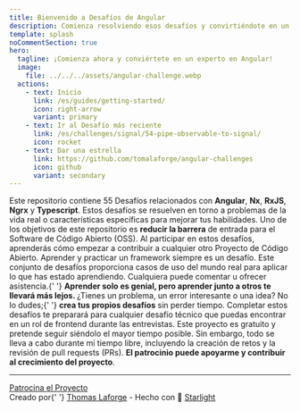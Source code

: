 ```yaml
---
title: Bienvenido a Desafíos de Angular
description: Comienza resolviendo esos desafíos y convirtiéndote en un mejor ingeniero FrontEnd de Angular.
template: splash
noCommentSection: true
hero:
  tagline: ¡Comienza ahora y conviértete en un experto en Angular!
  image:
    file: ../../../assets/angular-challenge.webp
  actions:
    - text: Inicio
      link: /es/guides/getting-started/
      icon: right-arrow
      variant: primary
    - text: Ir al Desafío más reciente
      link: /es/challenges/signal/54-pipe-observable-to-signal/
      icon: rocket
    - text: Dar una estrella
      link: https://github.com/tomalaforge/angular-challenges
      icon: github
      variant: secondary
---
```



<CardGrid>
<Card title="55 Desafíos">
  Este repositorio contiene 55 Desafíos relacionados con <b>Angular</b>, <b>Nx</b>, <b>RxJS</b>, <b>Ngrx</b> y <b>Typescript</b>.
  Estos desafíos se resuelven en torno a problemas de la vida real o características específicas para mejorar tus habilidades.
</Card>

<Card title="Suscríbete para ser notificado sobre los últimos retos">
  <SubscriptionForm isNote={false} lang="es" />
</Card>

<Card title="Conviértete en un Contribuidor de OSS">
  Uno de los objetivos de este repositorio es <b>reducir la barrera</b> de
  entrada para el Software de Código Abierto (OSS). Al participar en estos
  desafíos, aprenderás cómo empezar a contribuir a cualquier otro Proyecto de
  Código Abierto.
</Card>

<Card title="Aprende Junto a Otros">
  Aprender y practicar un framework siempre es un desafío. Este conjunto de
  desafíos proporciona casos de uso del mundo real para aplicar lo que has
  estado aprendiendo. Cualquiera puede comentar u ofrecer asistencia.{' '}
  <b>
    Aprender solo es genial, pero aprender junto a otros te llevará más lejos.
  </b>
</Card>

<Card title="Contribuye">
  ¿Tienes un problema, un error interesante o una idea? No lo dudes;{' '}
  <b>crea tus propios desafíos</b> sin perder tiempo.
</Card>

<Card title="Prepárate para Entrevistas">
  Completar estos desafíos te preparará para cualquier desafío técnico que
  puedas encontrar en un rol de frontend durante las entrevistas.
</Card>

<Card title="Patrocinio">
  Este proyecto es gratuito y pretende seguir siéndolo el mayor tiempo posible. Sin embargo, todo se lleva a cabo durante mi tiempo libre, incluyendo la creación de retos y la revisión de pull requests (PRs). <b>El patrocinio puede apoyarme y contribuir al crecimiento del proyecto</b>.
</Card>
</CardGrid>

---

<div class="article-footer">
  <a href="https://github.com/sponsors/tomalaforge" alt="Sponsor link">
    <MyIcon name="heart" size="1.2rem" color="white" />
    Patrocina el Proyecto
  </a>
</div>

<div class="main-page-footer">
  Creado por{' '}
  <a href="https://github.com/tomalaforge?tab=repositories">Thomas Laforge</a> -
  Hecho con 🌟 <a href="https://starlight.astro.build/">Starlight</a>
</div>
